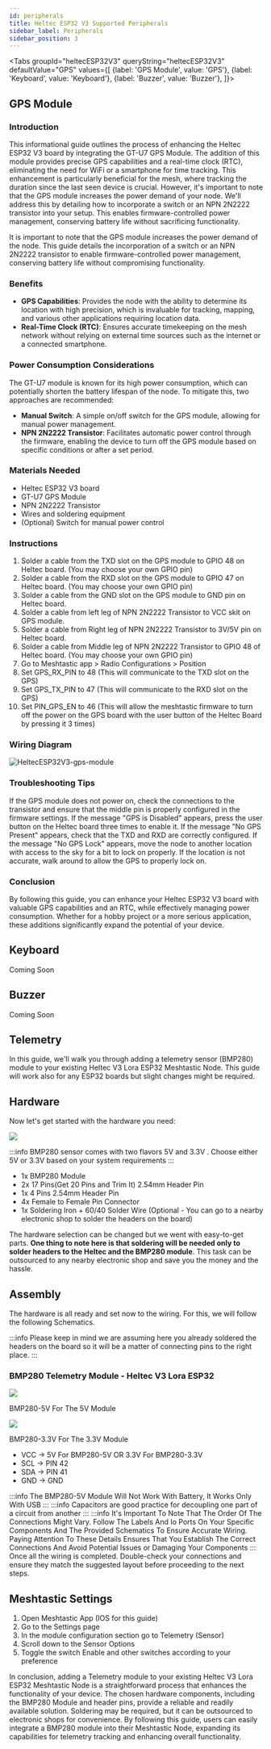 ```yaml
---
id: peripherals
title: Heltec ESP32 V3 Supported Peripherals
sidebar_label: Peripherals
sidebar_position: 3
---
```



<Tabs
groupId="heltecESP32V3"
queryString="heltecESP32V3"
defaultValue="GPS"
values={[
{label: 'GPS Module', value: 'GPS'},
{label: 'Keyboard', value: 'Keyboard'},
{label: 'Buzzer', value: 'Buzzer'},
]}>
<TabItem value="GPS">

## GPS Module

### Introduction
This informational guide outlines the process of enhancing the Heltec ESP32 V3 board by integrating the GT-U7 GPS Module. The addition of this module provides precise GPS capabilities and a real-time clock (RTC), eliminating the need for WiFi or a smartphone for time tracking. This enhancement is particularly beneficial for the mesh, where tracking the duration since the last seen device is crucial.
However, it's important to note that the GPS module increases the power demand of your node. We'll address this by detailing how to incorporate a switch or an NPN 2N2222 transistor into your setup. This enables firmware-controlled power management, conserving battery life without sacrificing functionality.

It is important to note that the GPS module increases the power demand of the node. This guide details the incorporation of a switch or an NPN 2N2222 transistor to enable firmware-controlled power management, conserving battery life without compromising functionality.

### Benefits
- **GPS Capabilities**: Provides the node with the ability to determine its location with high precision, which is invaluable for tracking, mapping, and various other applications requiring location data.
- **Real-Time Clock (RTC)**: Ensures accurate timekeeping on the mesh network without relying on external time sources such as the internet or a connected smartphone.

### Power Consumption Considerations
The GT-U7 module is known for its high power consumption, which can potentially shorten the battery lifespan of the node. To mitigate this, two approaches are recommended:
 - **Manual Switch**: A simple on/off switch for the GPS module, allowing for manual power management.
 - **NPN 2N2222 Transistor**: Facilitates automatic power control through the firmware, enabling the device to turn off the GPS module based on specific conditions or after a set period.

### Materials Needed
 - Heltec ESP32 V3 board
 - GT-U7 GPS Module
 - NPN 2N2222 Transistor
 - Wires and soldering equipment
 - (Optional) Switch for manual power control

### Instructions

 1. Solder a cable from the TXD slot on the GPS module to GPIO 48 on Heltec board. (You may choose your own GPIO pin)
 2. Solder a cable from the RXD slot on the GPS module to GPIO 47 on Heltec board. (You may choose your own GPIO pin)
 3. Solder a cable from the GND slot on the GPS module to GND pin on Heltec board.
 4. Solder a cable from left leg of NPN 2N2222 Transistor to VCC skit on GPS module.
 5. Solder a cable from Right leg of NPN 2N2222 Transistor to 3V/5V pin on Heltec board.
 6. Solder a cable from Middle leg of NPN 2N2222 Transistor to GPIO 48 of Heltec board. (You may choose your own GPIO pin)
 7. Go to Meshtastic app > Radio Configurations > Position
 8. Set GPS_RX_PIN to 48 (This will communicate to the TXD slot on the GPS)
 9. Set GPS_TX_PIN to 47 (This will communicate to the RXD slot on the GPS)
 10. Set PIN_GPS_EN to 46 (This will allow the meshtastic firmware to turn off the power on the GPS board with the user button of the Heltec Board by pressing it 3 times)

### Wiring Diagram

![HeltecESP32V3-gps-module](</img/hardware/HeltecESP32V3-gps-module.webp>)

### Troubleshooting Tips

If the GPS module does not power on, check the connections to the transistor and ensure that the middle pin is properly configured in the firmware settings.
If the message "GPS is Disabled" appears, press the user button on the Heltec board three times to enable it.
If the message "No GPS Present" appears, check that the TXD and RXD are correctly configured.
If the message "No GPS Lock" appears, move the node to another location with access to the sky for a bit to lock on properly.
If the location is not accurate, walk around to allow the GPS to properly lock on.

### Conclusion

By following this guide, you can enhance your Heltec ESP32 V3 board with valuable GPS capabilities and an RTC, while effectively managing power consumption. Whether for a hobby project or a more serious application, these additions significantly expand the potential of your device.

</TabItem>
<TabItem value="Keyboard">

## Keyboard

Coming Soon

</TabItem>
<TabItem value="Buzzer">

## Buzzer

Coming Soon

</TabItem>

<TabItem value="Telemetry">

## Telemetry

In this guide, we'll walk you through adding a telemetry sensor (BMP280)  module to your existing Heltec V3 Lora ESP32 Meshtastic Node. This guide will work also for any ESP32 boards but slight changes might be required.

Hardware
--------

Now let's get started with the hardware you need:

![](https://adrelien.com/blog/content/images/2024/02/BMP280.png)


:::info
BMP280 sensor comes with two flavors 5V and 3.3V . Choose either 5V or 3.3V based on your system requirements
:::

*   1x BMP280 Module
*   2x 17 Pins(Get 20 Pins and Trim It) 2.54mm Header Pin 
*   1x 4 Pins 2.54mm Header Pin
*   4x Female to Female Pin Connector
*   1x Soldering Iron + 60/40 Solder Wire (Optional - You can go to a nearby electronic shop to solder the headers on the board)

The hardware selection can be changed but we went with easy-to-get parts. **One thing to note here is that soldering will be needed only to solder headers to the Heltec and the BMP280 module**. This task can be outsourced to any nearby electronic shop and save you the money and the hassle.

Assembly
--------

The hardware is all ready and set now to the wiring. For this, we will follow the following Schematics.

:::info
Please keep in mind we are assuming here you already soldered the headers on the board so it will be a matter of connecting pins to the right place.
:::

### BMP280 Telemetry Module - Heltec V3 Lora ESP32

![](https://adrelien.com/blog/content/images/2024/02/How-To-Add-Telemetry-Sensor-To-Heltec-Lora-v3-Meshtastic-Node---v5.png)

BMP280-5V For The 5V Module

![](https://adrelien.com/blog/content/images/2024/02/How-To-Add-Telemetry-Sensor-To-Heltec-Lora-v3-Meshtastic-Node---v3.png)

BMP280-3.3V For The 3.3V Module

*   VCC -> 5V For BMP280-5V OR 3.3V For BMP280-3.3V
*   SCL -> PIN 42
*   SDA -> PIN 41
*   GND -> GND

:::info
The BMP280-5V Module Will Not Work With Battery, It Works Only With USB
:::
:::info
Capacitors are good practice for decoupling one part of a circuit from another
:::
:::info
It's Important To Note That The Order Of The Connections Might Vary. Follow The Labels And Io Ports On Your Specific Components And The Provided Schematics To Ensure Accurate Wiring. Paying Attention To These Details Ensures That You Establish The Correct Connections And Avoid Potential Issues or Damaging Your Components
:::
Once all the wiring is completed. Double-check your connections and ensure they match the suggested layout before proceeding to the next steps.

Meshtastic Settings
-------------------

1.  Open Meshtastic App (IOS for this guide)
2.  Go to the Settings page
3.  In the module configuration section go to Telemetry (Sensor)
4.  Scroll down to the Sensor Options
5.  Toggle the switch Enable and other switches according to your preference

In conclusion, adding a Telemetry module to your existing Heltec V3 Lora ESP32 Meshtastic Node is a straightforward process that enhances the functionality of your device. The chosen hardware components, including the BMP280 Module and header pins, provide a reliable and readily available solution. Soldering may be required, but it can be outsourced to electronic shops for convenience. By following this guide, users can easily integrate a BMP280 module into their Meshtastic Node, expanding its capabilities for telemetry tracking and enhancing overall functionality.
</TabItem>


</Tabs>

